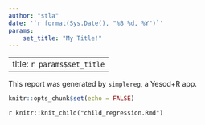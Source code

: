 ```yaml
---
author: "stla"
date: '`r format(Sys.Date(), "%B %d, %Y")`'
params: 
    set_title: "My Title!"
---
```


---
title: `r params$set_title`
---

This report was generated by `simplereg`, a Yesod+R app. 


```r
knitr::opts_chunk$set(echo = FALSE)
```


`r knitr::knit_child("child_regression.Rmd")`
